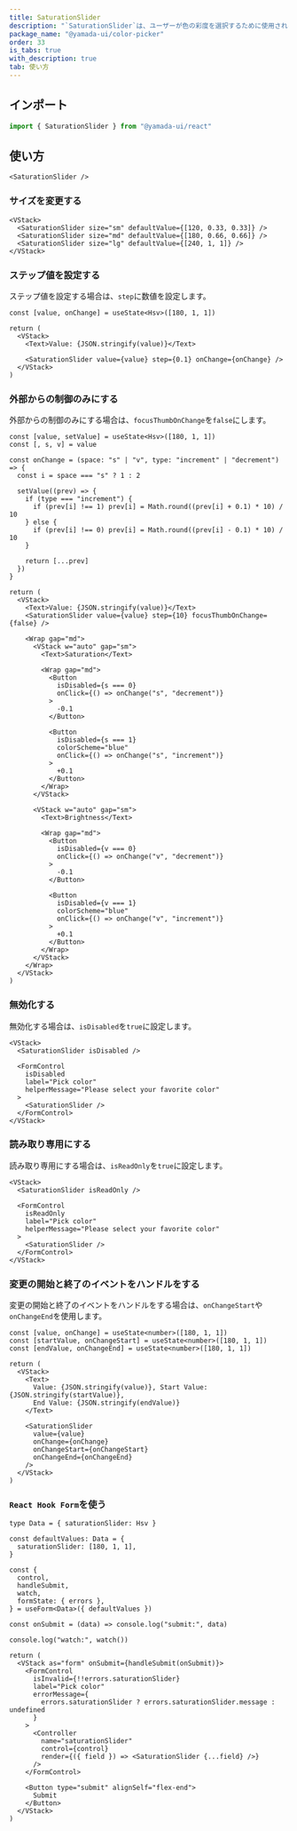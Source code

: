 ```yaml
---
title: SaturationSlider
description: "`SaturationSlider`は、ユーザーが色の彩度を選択するために使用されるコンポーネントです。"
package_name: "@yamada-ui/color-picker"
order: 33
is_tabs: true
with_description: true
tab: 使い方
---
```


## インポート

```ts
import { SaturationSlider } from "@yamada-ui/react"
```

## 使い方

```tsx
<SaturationSlider />
```

### サイズを変更する

```tsx
<VStack>
  <SaturationSlider size="sm" defaultValue={[120, 0.33, 0.33]} />
  <SaturationSlider size="md" defaultValue={[180, 0.66, 0.66]} />
  <SaturationSlider size="lg" defaultValue={[240, 1, 1]} />
</VStack>
```

### ステップ値を設定する

ステップ値を設定する場合は、`step`に数値を設定します。

```tsx functional=true
const [value, onChange] = useState<Hsv>([180, 1, 1])

return (
  <VStack>
    <Text>Value: {JSON.stringify(value)}</Text>

    <SaturationSlider value={value} step={0.1} onChange={onChange} />
  </VStack>
)
```

### 外部からの制御のみにする

外部からの制御のみにする場合は、`focusThumbOnChange`を`false`にします。

```tsx functional=true
const [value, setValue] = useState<Hsv>([180, 1, 1])
const [, s, v] = value

const onChange = (space: "s" | "v", type: "increment" | "decrement") => {
  const i = space === "s" ? 1 : 2

  setValue((prev) => {
    if (type === "increment") {
      if (prev[i] !== 1) prev[i] = Math.round((prev[i] + 0.1) * 10) / 10
    } else {
      if (prev[i] !== 0) prev[i] = Math.round((prev[i] - 0.1) * 10) / 10
    }

    return [...prev]
  })
}

return (
  <VStack>
    <Text>Value: {JSON.stringify(value)}</Text>
    <SaturationSlider value={value} step={10} focusThumbOnChange={false} />

    <Wrap gap="md">
      <VStack w="auto" gap="sm">
        <Text>Saturation</Text>

        <Wrap gap="md">
          <Button
            isDisabled={s === 0}
            onClick={() => onChange("s", "decrement")}
          >
            -0.1
          </Button>

          <Button
            isDisabled={s === 1}
            colorScheme="blue"
            onClick={() => onChange("s", "increment")}
          >
            +0.1
          </Button>
        </Wrap>
      </VStack>

      <VStack w="auto" gap="sm">
        <Text>Brightness</Text>

        <Wrap gap="md">
          <Button
            isDisabled={v === 0}
            onClick={() => onChange("v", "decrement")}
          >
            -0.1
          </Button>

          <Button
            isDisabled={v === 1}
            colorScheme="blue"
            onClick={() => onChange("v", "increment")}
          >
            +0.1
          </Button>
        </Wrap>
      </VStack>
    </Wrap>
  </VStack>
)
```

### 無効化する

無効化する場合は、`isDisabled`を`true`に設定します。

```tsx
<VStack>
  <SaturationSlider isDisabled />

  <FormControl
    isDisabled
    label="Pick color"
    helperMessage="Please select your favorite color"
  >
    <SaturationSlider />
  </FormControl>
</VStack>
```

### 読み取り専用にする

読み取り専用にする場合は、`isReadOnly`を`true`に設定します。

```tsx
<VStack>
  <SaturationSlider isReadOnly />

  <FormControl
    isReadOnly
    label="Pick color"
    helperMessage="Please select your favorite color"
  >
    <SaturationSlider />
  </FormControl>
</VStack>
```

### 変更の開始と終了のイベントをハンドルをする

変更の開始と終了のイベントをハンドルをする場合は、`onChangeStart`や`onChangeEnd`を使用します。

```tsx functional=true
const [value, onChange] = useState<number>([180, 1, 1])
const [startValue, onChangeStart] = useState<number>([180, 1, 1])
const [endValue, onChangeEnd] = useState<number>([180, 1, 1])

return (
  <VStack>
    <Text>
      Value: {JSON.stringify(value)}, Start Value: {JSON.stringify(startValue)},
      End Value: {JSON.stringify(endValue)}
    </Text>

    <SaturationSlider
      value={value}
      onChange={onChange}
      onChangeStart={onChangeStart}
      onChangeEnd={onChangeEnd}
    />
  </VStack>
)
```

### `React Hook Form`を使う

```tsx functional=true
type Data = { saturationSlider: Hsv }

const defaultValues: Data = {
  saturationSlider: [180, 1, 1],
}

const {
  control,
  handleSubmit,
  watch,
  formState: { errors },
} = useForm<Data>({ defaultValues })

const onSubmit = (data) => console.log("submit:", data)

console.log("watch:", watch())

return (
  <VStack as="form" onSubmit={handleSubmit(onSubmit)}>
    <FormControl
      isInvalid={!!errors.saturationSlider}
      label="Pick color"
      errorMessage={
        errors.saturationSlider ? errors.saturationSlider.message : undefined
      }
    >
      <Controller
        name="saturationSlider"
        control={control}
        render={({ field }) => <SaturationSlider {...field} />}
      />
    </FormControl>

    <Button type="submit" alignSelf="flex-end">
      Submit
    </Button>
  </VStack>
)
```
